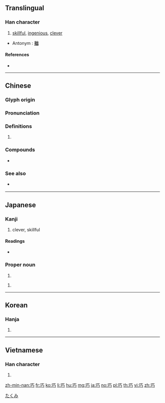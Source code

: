 {{character info/new}}
==Translingual==

===Han character===
{{Han char|rn=48|rad=工|as=02|sn=5|four=11127|canj=MMVS|ids=⿰工丂}}

# [[skillful]], [[ingenious]], [[clever]]

* Antonym : '''[[拙]]'''

====References====
* {{Han ref|kx=0325.090|dkj=08721|dj=0628.010|hdz=10412.010|uh=5DE7|ud=24039|bh=A5A9|bd=42409}}

----

==Chinese==
{{zh-forms}}

===Glyph origin===
{{Han etym}}

===Pronunciation===
{{zh-pron
|m=qiǎo
|c=haau2,kiu2
|h=
|mn=kháu/khiáu/khá
|mn_note=kháu - literary; khiáu/khá - vernacular
|w=
|mc=y
|oc=y
|ma=Zh-qiao.ogg
|cat=a
}}

===Definitions===
{{zh-hanzi}}

# {{rfdef|lang=zh}}

===Compounds===
* {{zh-l|巧克力}}

===See also===
* {{qualifier|Mandarin}} {{zh-l|聰明}}

----

==Japanese==

===Kanji===
{{ja-kanji|grade=c|rs=工02}}

# clever, skillful

====Readings====
* {{ja-readings|goon=[[きょう]] (kyō)|kanon=[[こう]] (kō) > [[かう]] (kau)|kun=[[うまい]] (umai), [[たくみ]] (takumi), [[さとい]] (satoi)}}

===Proper noun===
{{ja-pos|proper|たくみ}}

# {{given name|male|lang=ja}}

{{ja-pos|proper|こう|hhira=かう}}

# {{given name|male|lang=ja}}

[[Category:Japanese male given names|たくみ]]

----

==Korean==

===Hanja===
{{ko-hanja|hangeul=교|rv=gyo|mr=kyo}}

# {{defn|lang=ko|sort=工02}}

----

==Vietnamese==

===Han character===
{{vi-hantu|[[xảo]], [[nghiệp]]|rs=工02}}

# {{defn|lang=vi|sort=工02}}

[[zh-min-nan:巧]]
[[fr:巧]]
[[ko:巧]]
[[li:巧]]
[[hu:巧]]
[[mg:巧]]
[[ja:巧]]
[[no:巧]]
[[pl:巧]]
[[th:巧]]
[[vi:巧]]
[[zh:巧]]